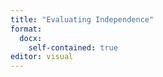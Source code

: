 ```yaml
---
title: "Evaluating Independence"
format: 
  docx: 
    self-contained: true
editor: visual
---
```



